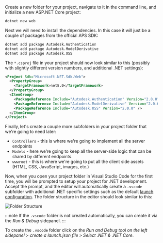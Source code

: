Create a new folder for your project, navigate to it in the command line, and initialize a new
ASP.NET Core project:

```bash
dotnet new web
```

Next we will need to install the dependencies. In this case it will just be a couple of
packages from the official APS SDK:

```bash
dotnet add package Autodesk.Authentication
dotnet add package Autodesk.ModelDerivative
dotnet add package Autodesk.OSS
```

The `*.csproj` file in your project should now look similar to this (possibly with
slightly different version numbers, and additional .NET settings):

```xml
<Project Sdk="Microsoft.NET.Sdk.Web">
  <PropertyGroup>
    <TargetFramework>net8.0</TargetFramework>
  </PropertyGroup>
  <ItemGroup>
    <PackageReference Include="Autodesk.Authentication" Version="2.0.0" />
    <PackageReference Include="Autodesk.ModelDerivative" Version="2.0.0" />
    <PackageReference Include="Autodesk.OSS" Version="2.0.0" />
  </ItemGroup>
</Project>
```

Finally, let's create a couple more subfolders in your project folder that we're going to need later:

- `Controllers` - this is where we're going to implement all the server endpoints
- `Models` - here we're going to keep all the server-side logic that can be shared by different endpoints
- `wwwroot` - this is where we're going to put all the client side assets (HTML, CSS, JavaScript, images, etc.)

Now, when you open your project folder in Visual Studio Code for the first time, you will be prompted
to setup your project for .NET development. Accept the prompt, and the editor will automatically create
a `.vscode` subfolder with additional .NET specific settings such as the default [launch configuration](https://code.visualstudio.com/docs/editor/debugging#_launch-configurations).
The folder structure in the editor should look similar to this:

![Folder Structure](folder-structure.webp)

:::note
If the `.vscode` folder is not created automatically, you can create it via the _Run & Debug_ sidepanel.
:::

To create the `.vscode` folder click on the *Run and Debug tool on the left sidepanel > create a launch.json file > Select .NET & .NET Core*.
